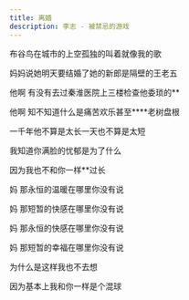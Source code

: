 ```yaml
---
title: 离婚
description: 李志 - 被禁忌的游戏
---
```


布谷鸟在城市的上空孤独的叫着就像我的歌

妈妈说她明天要结婚了她的新郎是隔壁的王老五

他啊 有没有去过秦淮医院上三楼检查他委琐的**

他啊 知不知道什么是痛苦欢乐甚至****老树盘根

一千年他不算是太长一天也不算是太短

我知道你满脸的忧郁是为了什么

因为我也不和你一样**过长

妈 那永恒的温暖在哪里你没有说

妈 那短暂的快感在哪里你没有说

妈 那永恒的快感在哪里你没有说

妈 那短暂的幸福在哪里你没有说

为什么是这样我也不去想

因为基本上我和你一样是个混球
